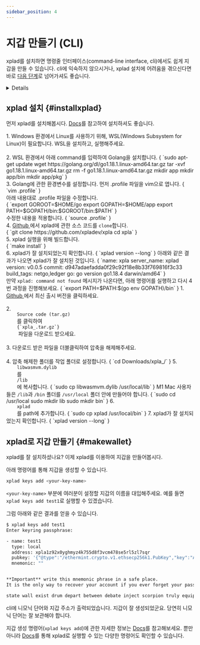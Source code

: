 ```yaml
---
sidebar_position: 4
---
```


# 지갑 만들기 (CLI)



xplad를 설치하면 명령줄 인터페이스(command-line interface, cli)에서도 쉽게 지갑을 만들 수 있습니다. cli에 익숙하지 않으시거나, xplad 설치에 어려움을 겪으신다면 바로 [다음 단계](/startlearning/settings/create-wallet/get-testnet-xpla)로 넘어가셔도 좋습니다.

<Details summary="xplad란 무엇인가요?">

xplad란 XPLA Chain과 직접 상호작용할 수 있는 명령줄 인터페이스입니다. 

xplad로 다양한 일들을 할 수 있습니다. XPLA 블록체인에 query를 보내서 결과를 가져올 수도 있고, 트랜잭션 생성도 가능합니다. 또, [풀노드(Full-node)](https://docs.xpla.io/full-node/full-node/run-a-full-node/overview/)를 실행할 때에도 xplad를 이용합니다.

xplad에 관한 더 자세한 정보는 [Docs](https://docs.xpla.io/develop/develop/tools/xplad/install-xplad/)나 [Github](https://github.com/xpladev/xpla)을 참고해보세요.

</Details>

## xplad 설치 {#installxplad}

먼저 xplad를 설치해봅시다. [Docs](https://docs.xpla.io/develop/develop/tools/xplad/install-xplad/)를 참고하여 설치하셔도 좋습니다.

<Tabs groupId="operating-systems">

  <TabItem value="win" label="Windows">
    1. Windows 환경에서 Linux를 사용하기 위해, <Link to="https://ubuntu.com/tutorials/install-ubuntu-on-wsl2-on-windows-11-with-gui-support#1-overview">WSL(Windows Subsystem for Linux)</Link>이 필요합니다. WSL을 설치하고, 실행해주세요.
    <br />
    <br />
    2. WSL 환경에서 아래 command를 입력하여 <Link to="https://go.dev/">Golang</Link>을 설치합니다. 
    <CodeBlock language="bash"> 
{
    `sudo apt-get update
wget https://golang.org/dl/go1.18.1.linux-amd64.tar.gz tar -xvf go1.18.1.linux-amd64.tar.gz
rm -f go1.18.1.linux-amd64.tar.gz
mkdir app
mkdir app/bin
mkdir app/pkg`
}
</CodeBlock>
    <br/>
    3. Golang에 관한 환경변수를 설정합니다. 먼저 .profile 파일을 vim으로 엽니다.
    <CodeBlock language="bash"> 
{
    `vim .profile`
}
</CodeBlock>
    <br/>
    아래 내용대로 .profile 파일을 수정합니다.
    <br/>
    <CodeBlock language="bash"> 
    {
    `export GOROOT=$HOME/go
export GOPATH=$HOME/app
export PATH=$GOPATH/bin:$GOROOT/bin:$PATH`
}
</CodeBlock>
<br/>
수정한 내용을 적용합니다.
    <CodeBlock language="bash"> 
    {
    `source .profile`
}
</CodeBlock>
    <br/>
    4. <a target="_blank" href="https://github.com/xpladev/xpla">
    Github
    </a>
    에서 xplad에 관한 소스 코드를 <code>clone</code>합니다.
    <br/>
    <CodeBlock language="bash">
{
    `git clone https://github.com/xpladev/xpla
cd xpla`
}
    </CodeBlock>
    <br/>
    5. xplad 실행을 위해 빌드합니다.
    <br/>
    <CodeBlock language="bash">
    {
        `make install`
    }
    </CodeBlock>
    <br/>
    6. xplad가 잘 설치되었는지 확인합니다.
    <CodeBlock language="bash">
    {
        `xplad version --long`
    }
    </CodeBlock>
    아래와 같은 결과가 나오면 xplad가 잘 설치된 것입니다.
    <CodeBlock language="bash">
{
    `name: xpla
server_name: xplad
version: v0.0.5
commit: d947adaefadda0f29c92f18e8b33f769816f3c33
build_tags: netgo,ledger
go: go version go1.18.4 darwin/amd64`
}
    </CodeBlock>
    <br/>
    <Admonition type="danger" title="에러가 발생한다면...">
    만약 <code>xplad: command not found</code> 메시지가 나온다면, 아래 명령어를 실행하고 다시 4번 과정을 진행해보세요.
        <CodeBlock language="bash">
        {
            `export PATH=$PATH:$(go env GOPATH)/bin`
        }
        </CodeBlock>
    </Admonition>
  </TabItem>

  <TabItem value="mac" label="macOS">
    1. <a target="_blank" href="https://github.com/xpladev/xpla/tags">
        Github
        </a>에서 최신 출시 버전을 클릭하세요.
    <br/>
    <br/>
    2. <code>
    Source code (tar.gz)
    </code> 
    를 클릭하여 &nbsp;
    <code>
    {`xpla_<latest-version-here>.tar.gz`}
    </code> 파일을 다운로드 받으세요.
    <br/>
    <br/>
    3. 다운로드 받은 파일을 더블클릭하여 압축을 해제해주세요.
    <br/>
    <br/>
    4. 압축 해제한 폴더를 작업 폴더로 설정합니다.
    <CodeBlock language="bash">
    {
        `cd Downloads/xpla_<downloaded-version>/`
    }
    </CodeBlock>
    5. <code>
    libwasmvm.dylib
    </code>를 &nbsp;
    <code>
    /lib
    </code>
    에 복사합니다.
    <CodeBlock language="bash">
    {
        `sudo cp libwasmvm.dylib /usr/local/lib`
    }
    </CodeBlock>
    <Admonition type="danger" title="에러가 발생한다면...">
    M1 Mac 사용자들은 <code>/lib</code>과 <code>/bin</code> 폴더를 <code>/usr/local</code> 폴더 안에 만들어야 합니다.
        <CodeBlock language="bash">
{
    `sudo cd /usr/local
sudo mkdir lib
sudo mkdir bin`
}
        </CodeBlock>
    </Admonition>
    6. <code>
    xplad
    </code>를 path에 추가합니다.
    <CodeBlock language="bash">
    {
        `sudo cp xplad /usr/local/bin`
    }
    </CodeBlock>
    7. xplad가 잘 설치되었는지 확인합니다.
    <CodeBlock language="bash">
    {
        `xplad version --long`
    }
    </CodeBlock>


  </TabItem>
</Tabs>

## xplad로 지갑 만들기 {#makewallet}

xplad를 잘 설치하셨나요? 이제 xplad를 이용하여 지갑을 만들어봅시다.

아래 명령어를 통해 지갑을 생성할 수 있습니다. 

```bash
xplad keys add <your-key-name>
```

`<your-key-name>` 부분에 여러분이 설정할 지갑의 이름을 대입해주세요. 예를 들면 `xplad keys add test1`로 실행할 수 있겠습니다.

그럼 아래와 같은 결과를 얻을 수 있습니다.

```bash
$ xplad keys add test1
Enter keyring passphrase:

- name: test1
  type: local
  address: xpla1z92x0yghmyz4k755d8f3vcm478se5rl5zl7sqr
  pubkey: '{"@type":"/ethermint.crypto.v1.ethsecp256k1.PubKey","key":"AgTUIN8fbHKx9O26MkdWIsV+97/trkIbLD/cqU7m4s6N"}'
  mnemonic: ""


**Important** write this mnemonic phrase in a safe place.
It is the only way to recover your account if you ever forget your password.

state wall exist drum depart between debate inject scorpion truly equip smile height window rural install crystal crumble lock begin inform blur since army
```

cli에 니모닉 단어와 지갑 주소가 출력되었습니다. 지갑이 잘 생성되었군요. 당연히 니모닉 단어는 잘 보관해야 합니다. 

지갑 생성 명령어(`xplad keys add`)에 관한 자세한 정보는 [Docs](https://docs.xpla.io/develop/develop/tools/xplad/subcommands/#keys-add)를 참고해보세요. 뿐만 아니라 [Docs](https://docs.xpla.io/develop/develop/tools/xplad/commands/)를 통해 xplad로 실행할 수 있는 다양한 명령어도 확인할 수 있습니다.